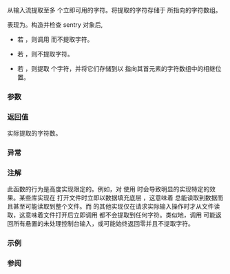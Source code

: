 {{cpp/io/basic_istream/title|readsome}}
{{cpp/io/basic_istream/navbar}}
{{ddcl|
std::streamsize readsome( char_type* s, std::streamsize count );
}}

从输入流提取至多 {{c|count}} 个立即可用的字符。将提取的字符存储于 {{c|s}} 所指向的字符数组。

表现为{{named req|UnformattedInputFunction}}。构造并检查 sentry 对象后,

* 若 {{c|1=rdbuf()-&gt;in_avail() == -1}}，则调用 {{c|setstate(eofbit)}} 而不提取字符。

* 若 {{c|1=rdbuf()-&gt;in_avail() == 0}}，则不提取字符。

* 若 {{c|1=rdbuf()-&gt;in_avail() &gt; 0}}，则提取 {{c|std::min(rdbuf()-&gt;in_avail(), count)}} 个字符，并将它们存储到以 {{c|s}} 指向其首元素的字符数组中的相继位置。

===参数===
{{par begin}}
{{par | s |指向要存储字符到的字符数组的指针}}
{{par | count |要读取的最大字符数}}
{{par end}}

===返回值===
实际提取的字符数。

===异常===
{{include|cpp/io/stream_exceptions}}

===注解===
此函数的行为是高度实现限定的。例如，对 {{lc|std::ifstream}} 使用 {{tt|readsome()}} 时会导致明显的实现特定的效果。某些库实现在 {{lc|std::ifstream}} 打开文件时立即以数据填充底层 {{tt|filebuf}}，这意味着 {{tt|readsome()}} 总能读取到数据而且甚至可能读取到整个文件。而 {{lc|std::ifstream}} 的其他实现仅在请求实际输入操作时才从文件读取，这意味着文件打开后立即调用 {{tt|readsome()}} 都不会提取到任何字符。类似地，调用 {{c|std::cin.readsome()}} 可能返回所有悬置的未处理控制台输入，或可能始终返回零并且不提取字符。

===示例===
{{example
|code=
#include &lt;cassert&gt;
#include &lt;iostream&gt;
#include &lt;sstream&gt;

int main()
{
    char c[10] = "*********"; // c[9] == '\0'

    // std::stringbuf 的整个缓冲区都可用于无阻塞读取
    std::istringstream input("This is sample text.");

    auto r = input.readsome(c, 5); // 读取 'This ' 并存储于 c[0] .. c[4]
    assert(r == 5);
    std::cout &lt;&lt; c &lt;&lt; '\n';

    r = input.readsome(c, 9); // 读取 'is sample' 并存储于 c[0] .. c[8]
    assert(r == 9);
    std::cout &lt;&lt; c &lt;&lt; '\n';
}
|output=
This ****
is sample
}}

===参阅===
{{dsc begin}}
{{dsc inc|cpp/io/basic_istream/dsc read}}
{{dsc inc|cpp/io/basic_streambuf/dsc in_avail}}
{{dsc end}}

{{langlinks|de|en|es|fr|it|ja|pt|ru}}